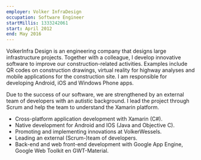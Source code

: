 ```yaml
---
employer: Volker InfraDesign
occupation: Software Engineer
startMillis: 1333242061
start: April 2012
end: May 2016
---
```

VolkerInfra Design is an engineering company that designs large infrastructure projects. Together with a colleague, I develop innovative software to improve our construction-related activities. Examples include QR codes on construction drawings, virtual reality for highway analyses and mobile applications for the construction site. I am responsible for developing Android, iOS and Windows Phone apps.

Due to the success of our software, we are strengthened by an external team of developers with an autistic background. I lead the project through Scrum and help the team to understand the Xamarin platform.

- Cross-platform application development with Xamarin (C#).
- Native development for Android and IOS (Java and Objective C).
- Promoting and implementing innovations at VolkerWessels.
- Leading an external (Scrum-)team of developers.
- Back-end and web front-end development with Google App Engine, Google Web Toolkit en GWT-Material.